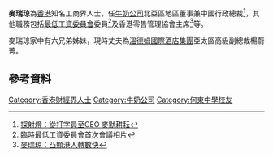 {{NoteTA
| 1=zh-hans:琼; zh-hant:琼;
}}
'''麥瑞琼'''為[[香港|香港]]知名工商界人士，任[[牛奶公司|牛奶公司]]北亞區地區董事兼中國行政總裁<ref>[http://orientaldaily.on.cc/cnt/news/20101219/00176_097.html 探射燈：從打字員至CEO 麥默耕耘]</ref>，其他職務包括[[最低工資委員會|最低工資委員會]]委員<ref>[http://www.info.gov.hk/gia/general/200903/31/P200903310158_photo_1001781.htm 臨時最低工資委員會首次會議相片]</ref>及香港零售管理協會主席<ref>[http://orientaldaily.on.cc/cnt/finance/20090911/00202_050.html 麥瑞琼：凸顯港人轉數快]</ref>等。

麥瑞琼家中有六兄弟姊妹，現時丈夫為[[溫德姆國際酒店集團|溫德姆國際酒店集團]]亞太區高級副總裁楊蔚菁。

==參考資料==
{{reflist}}

[[Category:香港財經界人士|Category:香港財經界人士]]
[[Category:牛奶公司|Category:牛奶公司]]
[[Category:何東中學校友|Category:何東中學校友]]